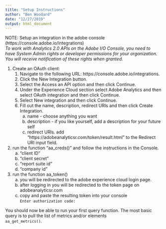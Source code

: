```yaml
---
title: "Setup Instructions"
author: "Ben Woodard"
date: "12/27/2019"
output: html_document
---
```


NOTE: Setup an integration in the adobe console (https://console.adobe.io/integrations)  
    *To work with Analytics 2.0 APIs on the Adobe I/O Console, you need to have System Admin rights or developer permissions for your organization. You will receive notification of these rights when granted.*

1. Create an OAuth client:  
    1. Navigate to the following URL: https://console.adobe.io/integrations.
    2. Click the New Integration button.
    3. Select the Access an API option and then click Continue.
    4. Under the Experience Cloud section select Adobe Analytics and then select OAuth integration and then click Continue.
    5. Select New integration and then click Continue.
    6. Fill out the name, description, redirect URIs and then click Create Integration.
        a. name - choose anything you want
        b. description - if you like yourself, add a description for your future self
        c. redirect URIs. add "https://adobeanalyticsr\.com/token/result\.html" to the Redirect URI input field.
2. run the function "aa_creds()" and follow the instructions in the Console. 
    a. "client ID"
    b. "client secret"
    c. "report suite id"
    d. "company id"
3. run the function aa_token()
    a. you will be redirected to the adobe experience cloud login page. 
    b. after logging in you will be redirected to the token page on adobeanalyticsr.com
    c. copy and paste the resulting token into your console  
    `Enter authorization code: `
  
You should now be able to run your first query function. The most basic query is to pull the list of metrics and/or elements  
`aa_get_metrics()`.


